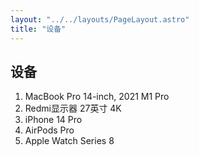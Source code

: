 ```yaml
---
layout: "../../layouts/PageLayout.astro"
title: "设备"
---
```


## 设备

1. MacBook Pro 14-inch, 2021 M1 Pro
2. Redmi显示器 27英寸 4K
3. iPhone 14 Pro
4. AirPods Pro
5. Apple Watch Series 8